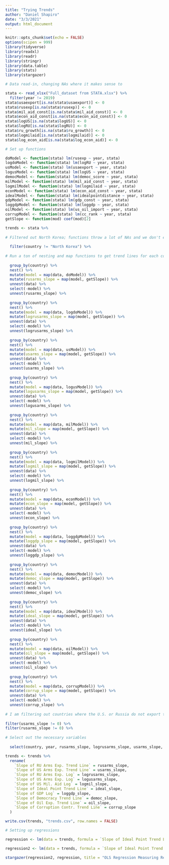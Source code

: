 ```yaml
---
title: "Trying Trends"
author: "Daniel Shapiro"
date: "3/3/2021"
output: html_document
---
```


```r
knitr::opts_chunk$set(echo = FALSE)
options(scipen = 999)
library(tidyverse)
library(readxl)
library(readr)
library(stringr)
library(data.table)
library(stats)
library(stargazer)
```

```r
# Data read-in, changing NAs where it makes sense to

stata <- read_xlsx("Full_dataset from STATA.xlsx") %>%
  filter(year != 2019)
stata$usaexport[is.na(stata$usaexport)] <- 0
stata$rusexp[is.na(stata$rusexp)] <- 0
stata$mil_aid_const[is.na(stata$mil_aid_const)] <- 0
stata$econ_aid_const[is.na(stata$econ_aid_const)] <- 0
stata$logUS[is.na(stata$logUS)] <- 0
stata$logRU[is.na(stata$logRU)] <- 0
stata$ru_growth[is.na(stata$ru_growth)] <- 0
stata$logmilaid[is.na(stata$logmilaid)] <- 0
stata$log_econ_aid[is.na(stata$log_econ_aid)] <- 0
```

```r

# Set up functions

doModel <- function(stata) lm(rusexp ~ year, stata)
logdoModel <- function(stata) lm(logRU ~ year, stata)
usModel <- function(stata) lm(usaexport ~ year, stata)
logusModel <- function(stata) lm(logUS ~ year, stata)
democModel <- function(stata) lm(democ_score ~ year, stata)
milModel <- function(stata) lm(mil_aid_const ~ year, stata)
logmilModel <- function(stata) lm(logmilaid ~ year, stata)
econModel <- function(stata) lm(econ_aid_const ~ year, stata)
idealModel <- function(stata) lm(idealpointdistance ~ year, stata)
gdpModel <- function(stata) lm(gdp_const ~ year, stata)
loggdpModel <- function(stata) lm(loggdp ~ year, stata)
oilModel <- function(stata) lm(us_oil_import ~ year, stata)
corrupModel <- function(stata) lm(cc_rank ~ year, stata)
getSlope <- function(mod) coef(mod)[2]

trends <- stata %>% 
  
# Filtered out North Korea; functions throw a lot of NAs and we don't even use North Korea in the end anyway. Easier to cut it out now so that the regressions can actually run.
  
  filter(country != "North Korea") %>%
  
# Run a ton of nesting and map functions to get trend lines for each country for each variable over the given time period.
  
  group_by(country) %>%
  nest() %>%
  mutate(model = map(data, doModel)) %>%
  mutate(rusarms_slope = map(model, getSlope)) %>%
  unnest(data) %>%
  select(-model) %>%
  unnest(rusarms_slope) %>%
  
  group_by(country) %>%
  nest() %>%
  mutate(model = map(data, logdoModel)) %>%
  mutate(logrusarms_slope = map(model, getSlope)) %>%
  unnest(data) %>%
  select(-model) %>%
  unnest(logrusarms_slope) %>%
 
  group_by(country) %>%
  nest() %>%
  mutate(model = map(data, usModel)) %>%
  mutate(usarms_slope = map(model, getSlope)) %>%
  unnest(data) %>%
  select(-model) %>%
  unnest(usarms_slope) %>%
  
  group_by(country) %>%
  nest() %>%
  mutate(model = map(data, logusModel)) %>%
  mutate(logusarms_slope = map(model, getSlope)) %>%
  unnest(data) %>%
  select(-model) %>%
  unnest(logusarms_slope) %>% 
  
  group_by(country) %>%
  nest() %>%
  mutate(model = map(data, milModel)) %>%
  mutate(mil_slope = map(model, getSlope)) %>%
  unnest(data) %>%
  select(-model) %>%
  unnest(mil_slope) %>%
  
  group_by(country) %>%
  nest() %>%
  mutate(model = map(data, logmilModel)) %>%
  mutate(logmil_slope = map(model, getSlope)) %>%
  unnest(data) %>%
  select(-model) %>%
  unnest(logmil_slope) %>%
  
  group_by(country) %>%
  nest() %>%
  mutate(model = map(data, econModel)) %>%
  mutate(econ_slope = map(model, getSlope)) %>%
  unnest(data) %>%
  select(-model) %>%
  unnest(econ_slope) %>%
  
  group_by(country) %>%
  nest() %>%
  mutate(model = map(data, loggdpModel)) %>%
  mutate(loggdp_slope = map(model, getSlope)) %>%
  unnest(data) %>%
  select(-model) %>%
  unnest(loggdp_slope) %>%
  
  group_by(country) %>%
  nest() %>%
  mutate(model = map(data, democModel)) %>%
  mutate(democ_slope = map(model, getSlope)) %>%
  unnest(data) %>%
  select(-model) %>%
  unnest(democ_slope) %>%
  
  group_by(country) %>%
  nest() %>%
  mutate(model = map(data, idealModel)) %>%
  mutate(ideal_slope = map(model, getSlope)) %>%
  unnest(data) %>%
  select(-model) %>%
  unnest(ideal_slope) %>%
  
  group_by(country) %>%
  nest() %>%
  mutate(model = map(data, oilModel)) %>%
  mutate(oil_slope = map(model, getSlope)) %>%
  unnest(data) %>%
  select(-model) %>%
  unnest(oil_slope) %>%
  
  group_by(country) %>%
  nest() %>%
  mutate(model = map(data, corrupModel)) %>%
  mutate(corrup_slope = map(model, getSlope)) %>%
  unnest(data) %>%
  select(-model) %>%
  unnest(corrup_slope) %>%
  
# I am filtering out countries where the U.S. or Russia do not export to. 
  
filter(usarms_slope != 0) %>%
filter(rusarms_slope != 0) %>%
  
# Select out the necessary variables 
  
  select(country, year, rusarms_slope, logrusarms_slope, usarms_slope, logusarms_slope, logmil_slope, ideal_slope, loggdp_slope, democ_slope, oil_slope, corrup_slope)

trends <- trends %>%
  rename(
    `Slope of RU Arms Exp. Trend Line` = rusarms_slope,
    `Slope of US Arms Exp. Trend Line` = usarms_slope,
    `Slope of RU Arms Exp. Log` = logrusarms_slope,
    `Slope of US Arms Exp. Log` = logusarms_slope,
    `Slope of US Mil. Aid Log` = logmil_slope,
    `Slope of Ideal Point Trend Line` = ideal_slope,
    `Slope of GDP Log` = loggdp_slope,
    `Slope of Democracy Trend Line` = democ_slope,
    `Slope of Oil Exp. Trend Line` = oil_slope,
    `Slope of Corruption Contr. Trend Line` = corrup_slope
  )

write.csv(trends, "trends.csv", row.names = FALSE)
```

```r
# Setting up regressions

regression <- lm(data = trends, formula = `Slope of Ideal Point Trend Line` ~ `Slope of RU Arms Exp. Log` + `Slope of US Arms Exp. Log` + `Slope of US Mil. Aid Log` + `Slope of GDP Log` + `Slope of Democracy Trend Line` + `Slope of Oil Exp. Trend Line` + `Slope of Corruption Contr. Trend Line`)

regression2 <- lm(data = trends, formula = `Slope of Ideal Point Trend Line` ~ `Slope of RU Arms Exp. Trend Line` + `Slope of US Arms Exp. Trend Line` + `Slope of US Mil. Aid Log` + `Slope of GDP Log` + `Slope of Democracy Trend Line` + `Slope of Oil Exp. Trend Line` + `Slope of Corruption Contr. Trend Line`)

stargazer(regression2, regression, title = "OLS Regression Measuring Relationships in Trends (2002-2018) of Relevant Variables", type = "html")
```



